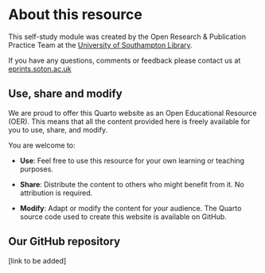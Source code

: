 # About this resource {#sec-about}

This self-study module was created by the Open Research & Publication Practice Team at the [University of Southampton Library](https://library.soton.ac.uk/).

If you have any questions, comments or feedback please contact us at [eprints.soton.ac.uk](mailto:eprints@soton.ac.uk)

## Use, share and modify

We are proud to offer this Quarto website as an Open Educational Resource (OER). This means that all the content provided here is freely available for you to use, share, and modify.

You are welcome to:

-   **Use**: Feel free to use this resource for your own learning or teaching purposes.

-   **Share**: Distribute the content to others who might benefit from it. No attribution is required.

-   **Modify**: Adapt or modify the content for your audience. The Quarto source code used to create this website is available on GitHub.

## Our GitHub repository

\[link to be added\]
